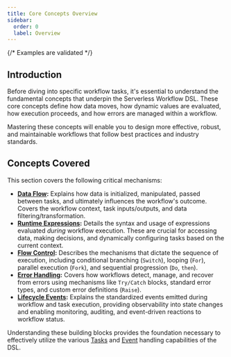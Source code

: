 ```yaml
---
title: Core Concepts Overview
sidebar:
  order: 0
  label: Overview
---
```

{/* Examples are validated */}

## Introduction

Before diving into specific workflow tasks, it's essential to understand the fundamental concepts that underpin the Serverless Workflow DSL. These core concepts define how data moves, how dynamic values are evaluated, how execution proceeds, and how errors are managed within a workflow.

Mastering these concepts will enable you to design more effective, robust, and maintainable workflows that follow best practices and industry standards.

## Concepts Covered

This section covers the following critical mechanisms:

*   **[Data Flow](/docs/core-concepts/data-flow-management/):** Explains how data is initialized, manipulated, passed between tasks, and ultimately influences the workflow's outcome. Covers the workflow context, task inputs/outputs, and data filtering/transformation.
*   **[Runtime Expressions](/docs/core-concepts/runtime-expressions/):** Details the syntax and usage of expressions evaluated *during* workflow execution. These are crucial for accessing data, making decisions, and dynamically configuring tasks based on the current context.
*   **[Flow Control](/docs/core-concepts/flow-control/):** Describes the mechanisms that dictate the sequence of execution, including conditional branching (`Switch`), looping (`For`), parallel execution (`Fork`), and sequential progression (`Do`, `then`).
*   **[Error Handling](/docs/core-concepts/error-handling/):** Covers how workflows detect, manage, and recover from errors using mechanisms like `Try/Catch` blocks, standard error types, and custom error definitions (`Raise`).
*   **[Lifecycle Events](/docs/core-concepts/lifecycle-events/):** Explains the standardized events emitted during workflow and task execution, providing observability into state changes and enabling monitoring, auditing, and event-driven reactions to workflow status.

Understanding these building blocks provides the foundation necessary to effectively utilize the various [Tasks](/docs/control-flow/overview/) and [Event](/docs/event-tasks/overview/) handling capabilities of the DSL. 